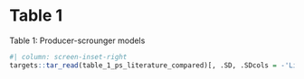 # Table 1

Table 1: Producer-scrounger models

```r
#| column: screen-inset-right
targets::tar_read(table_1_ps_literature_compared)[, .SD, .SDcols = -'Link']
```
 
 

